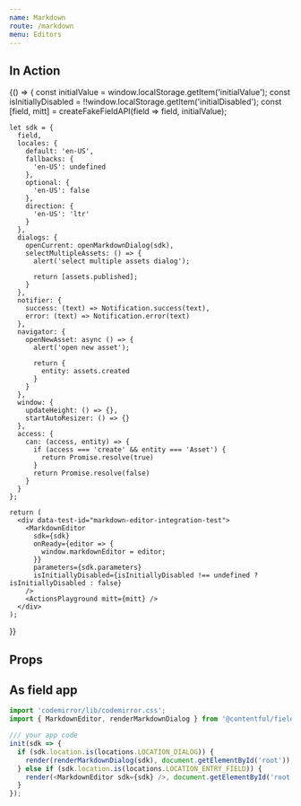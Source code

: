 ```yaml
---
name: Markdown
route: /markdown
menu: Editors
---
```



<Readme />


## In Action

<Playground>
  {() => {
    const initialValue = window.localStorage.getItem('initialValue');
    const isInitiallyDisabled = !!window.localStorage.getItem('initialDisabled');
    const [field, mitt] = createFakeFieldAPI(field => field, initialValue);

    let sdk = {
      field,
      locales: {
        default: 'en-US',
        fallbacks: {
          'en-US': undefined
        },
        optional: {
          'en-US': false
        },
        direction: {
          'en-US': 'ltr'
        }
      },
      dialogs: {
        openCurrent: openMarkdownDialog(sdk),
        selectMultipleAssets: () => {
          alert('select multiple assets dialog');

          return [assets.published];
        }
      },
      notifier: {
        success: (text) => Notification.success(text),
        error: (text) => Notification.error(text)
      },
      navigator: {
        openNewAsset: async () => {
          alert('open new asset');

          return {
            entity: assets.created
          }
        }
      },
      window: {
        updateHeight: () => {},
        startAutoResizer: () => {}
      },
      access: {
        can: (access, entity) => {
          if (access === 'create' && entity === 'Asset') {
            return Promise.resolve(true)
          }
          return Promise.resolve(false)
        }
      }
    };

    return (
      <div data-test-id="markdown-editor-integration-test">
        <MarkdownEditor
          sdk={sdk}
          onReady={editor => {
            window.markdownEditor = editor;
          }}
          parameters={sdk.parameters}
          isInitiallyDisabled={isInitiallyDisabled !== undefined ? isInitiallyDisabled : false}
        />
        <ActionsPlayground mitt={mitt} />
      </div>
    );
  }}
</Playground>


## Props

<Props of={MarkdownEditor} />

## As field app

```js
import 'codemirror/lib/codemirror.css';
import { MarkdownEditor, renderMarkdownDialog } from '@contentful/field-editor-markdown';

/// your app code
init(sdk => {
  if (sdk.location.is(locations.LOCATION_DIALOG)) {
    render(renderMarkdownDialog(sdk), document.getElementById('root'));
  } else if (sdk.location.is(locations.LOCATION_ENTRY_FIELD)) {
    render(<MarkdownEditor sdk={sdk} />, document.getElementById('root'));
  }
});
```
